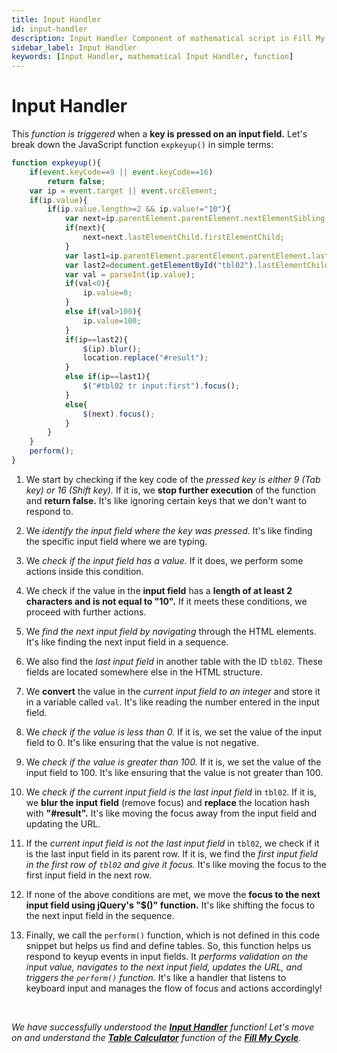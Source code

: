 ```yaml
---
title: Input Handler
id: input-handler
description: Input Handler Component of mathematical script in Fill My Cycle Website 
sidebar_label: Input Handler
keywords: [Input Handler, mathematical Input Handler, function]
---
```


# Input Handler

This *function is triggered* when a **key is pressed on an input field.** Let's break down the JavaScript function `expkeyup()` in simple terms:

```jsx title="script.js"{2-9,15,18,21-22,24-25} showLineNumbers
function expkeyup(){
	if(event.keyCode==9 || event.keyCode==16)
		return false;
	var ip = event.target || event.srcElement;
	if(ip.value){
		if(ip.value.length>=2 && ip.value!="10"){
			var next=ip.parentElement.parentElement.nextElementSibling
			if(next){
				next=next.lastElementChild.firstElementChild;
			}
			var last1=ip.parentElement.parentElement.parentElement.lastElementChild.lastElementChild.firstElementChild;
			var last2=document.getElementById("tbl02").lastElementChild.lastElementChild.firstElementChild;
			var val = parseInt(ip.value);
			if(val<0){
				ip.value=0;
			}
			else if(val>100){
				ip.value=100;
			}
			if(ip==last2){
				$(ip).blur();
				location.replace("#result");
			}
			else if(ip==last1){
				$("#tbl02 tr input:first").focus();			
			}
			else{
				$(next).focus();
			}
		}
	}
	perform();
}
```

  1.	We start by checking if the key code of the *pressed key is either 9 (Tab key) or 16 (Shift key).* If it is, we **stop further execution** of the function and **return false.** It's like ignoring certain keys that we don't want to respond to.
  
  2.	We *identify the input field where the key was pressed.* It's like finding the specific input field where we are typing.
  
  3.	We *check if the input field has a value.* If it does, we perform some actions inside this condition.
  
  4.	We check if the value in the **input field** has a **length of at least 2 characters and is not equal to "10".** If it meets these conditions, we proceed with further actions.
  
  5.	We *find the next input field by navigating* through the HTML elements. It's like finding the next input field in a sequence.
  
  6.	We also find the *last input field* in another table with the ID `tbl02`. These fields are located somewhere else in the HTML structure.
  
  7.	We **convert** the value in the *current input field to an integer* and store it in a variable called `val`. It's like reading the number entered in the input field.
  
  8.	We *check if the value is less than 0.* If it is, we set the value of the input field to 0. It's like ensuring that the value is not negative.
  
  9.	We *check if the value is greater than 100.* If it is, we set the value of the input field to 100. It's like ensuring that the value is not greater than 100.
  
  10.	We *check if the current input field is the last input field* in `tbl02`. If it is, we **blur the input field** (remove focus) and **replace** the location hash with **"#result".** It's like moving the focus away from the input field and updating the URL.
  
  11.	If the *current input field is not the last input field* in `tbl02`, we check if it is the last input field in its parent row. If it is, we find the *first input field in the first row of `tbl02` and give it focus.* It's like moving the focus to the first input field in the next row.
  
  12.	If none of the above conditions are met, we move the **focus to the next input field using jQuery's "$()" function.** It's like shifting the focus to the next input field in the sequence.
  
  13.	Finally, we call the `perform()` function, which is not defined in this code snippet but helps us find and define tables.
        So, this function helps us respond to keyup events in input fields. It *performs validation on the input value, navigates to the next input field, updates the URL, and triggers the `perform()` function.* It's like a handler that listens to keyboard input and manages the flow of focus and actions accordingly!

<br />

 _We have successfully understood the [**Input Handler**](input-handler) function! Let's move on and understand the [**Table Calculator**](table-calculator) function of the **[Fill My Cycle](https://fillmycycle.tcetmumbai.in/)**._